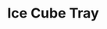 ---
title: "Ice Cube Tray"
subtitle: ""
creator: ""
categories: ["kitchen"]
featuredImage: "../src/assets/images/item/kitchen/DSC02580.png"
views: ["../src/assets/images/item/kitchen/DSC02580.png","../src/assets/images/item/kitchen/DSC02581.png"]
nextItem: []
---